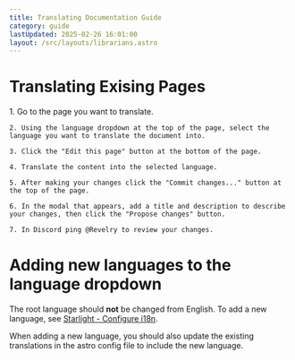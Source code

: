 ```yaml
---
title: Translating Documentation Guide
category: guide
lastUpdated: 2025-02-26 16:01:00
layout: /src/layouts/librarians.astro
---
```


# Translating Exising Pages

<Steps>
    1. Go to the page you want to translate.

    2. Using the language dropdown at the top of the page, select the language you want to translate the document into.

    3. Click the "Edit this page" button at the bottom of the page.

    4. Translate the content into the selected language.

    5. After making your changes click the "Commit changes..." button at the top of the page.

    6. In the modal that appears, add a title and description to describe your changes, then click the "Propose changes" button.

    7. In Discord ping @Revelry to review your changes.

</Steps>

# Adding new languages to the language dropdown

The root language should **not** be changed from English.
To add a new language, see [Starlight - Configure i18n](https://starlight.astro.build/guides/i18n/#configure-i18n).

When adding a new language,
you should also update the existing translations in the astro config file to include the new language.